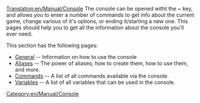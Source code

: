 [[Translation:en/Manual/Console]]
The console can be opened witht the ~ key, and allows you to enter a number of commands to get info about the current game, change various of it's options, or ending it/starting a new one. This pages should help you to get all the information about the console you'll ever need.

This section has the following pages:
* [[en/Console General|General]] -- Information on how to use the console
* [[en/Manual/Console Aliases|Aliases]] -- The power of aliases; how to create them, how to use them, and more.
* [[en/Manual/Console Commands|Commands]] -- A list of all commands available via the console.
* [[en/Archive/Manual/Settings/Console Variables|Variables]] -- A list of all variables that can be used in the console.

[[Category:en/Manual/Console]]
